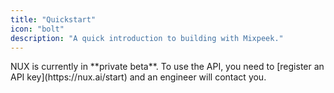 ```yaml
---
title: "Quickstart"
icon: "bolt"
description: "A quick introduction to building with Mixpeek."
---
```


<Note>
  NUX is currently in **private beta**. To use the API, you need to
  [register an API key](https://nux.ai/start) and an engineer will contact
  you.
</Note>